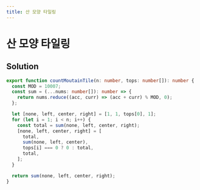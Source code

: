 ```yaml
---
title: 산 모양 타일링
---
```


# 산 모양 타일링

## Solution

```typescript filename="solution.ts" copy
export function countMoutainTile(n: number, tops: number[]): number {
  const MOD = 10007;
  const sum = (...nums: number[]): number => {
    return nums.reduce((acc, curr) => (acc + curr) % MOD, 0);
  };

  let [none, left, center, right] = [1, 1, tops[0], 1];
  for (let i = 1; i < n; i++) {
    const total = sum(none, left, center, right);
    [none, left, center, right] = [
      total,
      sum(none, left, center),
      tops[i] === 0 ? 0 : total,
      total,
    ];
  }

  return sum(none, left, center, right);
}
```

<ProblemLink
  codingSite="programmers"
  href="https://school.programmers.co.kr/learn/courses/30/lessons/258705"
  title="산 모양 타일링"
/>
